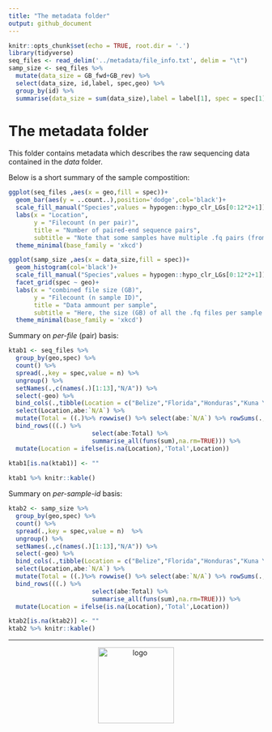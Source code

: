 ```yaml
---
title: "The metadata folder"
output: github_document
---
```


```r
knitr::opts_chunk$set(echo = TRUE, root.dir = '.')
library(tidyverse)
seq_files <- read_delim('../metadata/file_info.txt', delim = "\t")
samp_size <- seq_files %>% 
  mutate(data_size = GB_fwd+GB_rev) %>% 
  select(data_size, id,label, spec,geo) %>%
  group_by(id) %>%
  summarise(data_size = sum(data_size),label = label[1], spec = spec[1],geo = geo[1] )
```

# The metadata folder

This folder contains metadata which describes the raw sequencing data contained in the *data* folder.

Below is a short summary of the sample compostition:

```r
ggplot(seq_files ,aes(x = geo,fill = spec))+
  geom_bar(aes(y = ..count..),position='dodge',col='black')+
  scale_fill_manual("Species",values = hypogen::hypo_clr_LGs[0:12*2+1])+
  labs(x = "Location", 
       y = "Filecount (n per pair)", 
       title = "Number of paired-end sequence pairs",
       subtitle = "Note that some samples have multiple .fq pairs (from different lanes/ runs)")+
  theme_minimal(base_family = 'xkcd')
```
```r
ggplot(samp_size ,aes(x = data_size,fill = spec))+
  geom_histogram(col='black')+
  scale_fill_manual("Species",values = hypogen::hypo_clr_LGs[0:12*2+1])+
  facet_grid(spec ~ geo)+
  labs(x = "combined file size (GB)", 
       y = "Filecount (n sample ID)", 
       title = "Data ammount per sample",
       subtitle = "Here, the size (GB) of all the .fq files per sample were combined")+
  theme_minimal(base_family = 'xkcd')
```

Summary on *per-file* (pair) basis:

```r
ktab1 <- seq_files %>% 
  group_by(geo,spec) %>% 
  count() %>% 
  spread(.,key = spec,value = n) %>%
  ungroup() %>%
  setNames(.,c(names(.)[1:13],"N/A")) %>%
  select(-geo) %>%
  bind_cols(.,tibble(Location = c("Belize","Florida","Honduras","Kuna Yala","Panama","N/A"))) %>%
  select(Location,abe:`N/A`) %>% 
  mutate(Total = ((.)%>% rowwise() %>% select(abe:`N/A`) %>% rowSums(.,na.rm = TRUE)) ) %>% 
  bind_rows(((.) %>% 
                       select(abe:Total) %>% 
                       summarise_all(funs(sum),na.rm=TRUE))) %>%
  mutate(Location = ifelse(is.na(Location),'Total',Location))

ktab1[is.na(ktab1)] <- ""
  
ktab1 %>% knitr::kable()
```

Summary on *per-sample-id* basis:

```r
ktab2 <- samp_size %>% 
  group_by(geo,spec) %>% 
  count() %>% 
  spread(.,key = spec,value = n)  %>% 
  ungroup() %>%
  setNames(.,c(names(.)[1:13],"N/A")) %>%
  select(-geo) %>%
  bind_cols(.,tibble(Location = c("Belize","Florida","Honduras","Kuna Yala","Panama","N/A"))) %>%
  select(Location,abe:`N/A`) %>% 
  mutate(Total = ((.)%>% rowwise() %>% select(abe:`N/A`) %>% rowSums(.,na.rm = TRUE)) ) %>% 
  bind_rows(((.) %>% 
                       select(abe:Total) %>% 
                       summarise_all(funs(sum),na.rm=TRUE))) %>%
  mutate(Location = ifelse(is.na(Location),'Total',Location))

ktab2[is.na(ktab2)] <- ""
ktab2 %>% knitr::kable()
```

---

<center><img src="../logo.svg" alt="logo" width="150"/></center>
